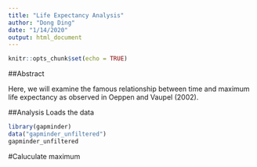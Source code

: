 ```yaml
---
title: "Life Expectancy Analysis"
author: "Dong Ding"
date: "1/14/2020"
output: html_document
---
```


```r
knitr::opts_chunk$set(echo = TRUE)
```

##Abstract

Here, we will examine the famous relationship between  time and maximum life expectancy as observed in Oeppen and Vaupel (2002).

##Analysis
Loads the data 
```r
library(gapminder)
data("gapminder_unfiltered")
gapminder_unfiltered
```

#Caluculate maximum
```r

```










